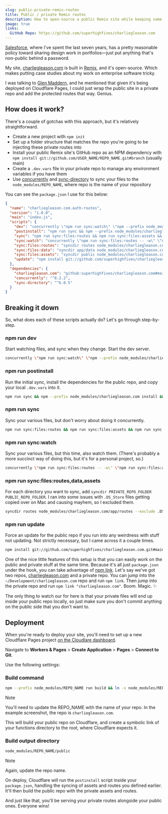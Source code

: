 ```yaml
---
slug: public-private-remix-routes
title: Public / private Remix routes
description: How to open-source a public Remix site while keeping some routes authenticated and private on Cloudflare.
image: true
links:
  GitHub Repo: https://github.com/superhighfives/charliegleason.com
---
```


[Salesforce](https://salesforce.com/), where I've spent the last seven years, has a pretty reasonable policy toward sharing design work in portfolios—just put anything that's non-public behind a password.

My site, [charliegleason.com](https://charliegleason.com) is built in [Remix](https://remix.run), and it's open-source. Which makes putting case studies about my work on enterprise software tricky.

I was talking to [Glen Maddern](https://twitter.com/geelen), and he mentioned that given it's being deployed on Cloudflare Pages, I could just wrap the public site in a private repo and add the protected routes that way. Genius.

## How does it work?

<Visual size="large" caption="A diagram showing the public / private repo setup in GitHub, and the eventual deployment target using Cloudflare Pages">
  <Picture themed src="/images/public-private-remix-diagram.svg" />
</Visual>

There's a couple of gotchas with this approach, but it's relatively straightforward.

- Create a new project with `npm init`
- Set up a folder structure that matches the repo you're going to be injecting these private routes into
- Install your public Remix site's GitHub repo as an NPM dependency with <span className="break-all">`npm install git://github.com/USER_NAME/REPO_NAME.git#branch`</span> (usually main)
- Create a `.dev.vars` file in your private repo to manage any environment variables if you have them
- Use [concurrently](https://www.npmjs.com/package/concurrently) and [sync-directory](https://www.npmjs.com/package/sync-directory) to sync your files to the `node_modules/REPO_NAME`, where repo is the name of your repository

You can see the `package.json` I use for this below:

```json
{
  "name": "charliegleason.com.auth-routes",
  "version": "1.0.0",
  "main": "index.js",
  "scripts": {
    "dev": "concurrently \"npm run sync:watch\" \"npm --prefix node_modules/charliegleason.com run dev\"",
    "postinstall": "npm run sync && npm --prefix node_modules/charliegleason.com install && cp .dev.vars node_modules/charliegleason.com",
    "sync": "npm run sync:files:routes && npm run sync:files:assets && npm run sync:files:data",
    "sync:watch": "concurrently \"npm run sync:files:routes -- -w\" \"npm run sync:files:assets -- -w\" \"npm run sync:files:data -- -w\"",
    "sync:files:routes": "syncdir routes node_modules/charliegleason.com/app/routes --exclude .DS_Store",
    "sync:files:data": "syncdir app/data node_modules/charliegleason.com/app/data --exclude .DS_Store",
    "sync:files:assets": "syncdir public node_modules/charliegleason.com/public --exclude .DS_Store",
    "update": "npm install git://github.com/superhighfives/charliegleason.com.git#main && npm install"
  },
  "dependencies": {
    "charliegleason.com": "github:superhighfives/charliegleason.com#main",
    "concurrently": "^8.2.2",
    "sync-directory": "^6.0.5"
  }
}
```

## Breaking it down

So, what does each of these scripts actually do? Let's go through step-by-step.

### npm run dev

Start watching files, and sync when they change. Start the dev server.

```bash
concurrently \"npm run sync:watch\" \"npm --prefix node_modules/charliegleason.com run dev\""
```

### npm run postinstall

Run the initial sync, install the dependencies for the public repo, and copy your local `.dev.vars` into it.

```bash
npm run sync && npm --prefix node_modules/charliegleason.com install && cp .dev.vars node_modules/charliegleason.com"
```

### npm run sync

Sync your various files, but don't worry about doing it concurrently.

```bash
npm run sync:files:routes && npm run sync:files:assets && npm run sync:files:data
```

### npm run sync:watch

Sync your various files, but this time, also watch them. (There's probably a more succinct way of doing this, but it's for a personal project, so.)

```bash
concurrently \"npm run sync:files:routes -- -w\" \"npm run sync:files:assets -- -w\" \"npm run sync:files:data -- -w\"
```

### npm run sync:files:routes,data,assets

For each directory you want to sync, add `syncdir PRIVATE_REPO_FOLDER PUBLIC_REPO_FOLDER`. I ran into some issues with `.DS_Store` files getting copied over on Mac and causing mayhem, so I excluded them.

```bash
syncdir routes node_modules/charliegleason.com/app/routes --exclude .DS_Store
```

### npm run update

Force an update for the public repo if you run into any weirdness with stuff not updating. Not strictly necessary, but I came across it a couple times.

```bash
npm install git://github.com/superhighfives/charliegleason.com.git#main && npm install
```

One of the nice little features of this setup is that you can easily work on the public and private stuff at the same time. Because it's all just `package.json` under the hook, you can take advantage of [npm link](https://docs.npmjs.com/cli/v10/commands/npm-link). Let's say we've got two repos, [charliegleason.com](https://github.com/superhighfives/charliegleason.com) and a private repo. You can jump into the `~/Development/charliegleason.com` repo and run `npm link`. Then jump into the private repo and run `npm link "charliegleason.com"`. Boom. Magic. ✨

The only thing to watch our for here is that your private files will end up inside your public repo locally, so just make sure you don't commit anything on the public side that you don't want to.

## Deployment

When you're ready to deploy your site, you'll need to set up a new Cloudflare Pages project [on the Cloudlare dashboard](https://dash.cloudflare.com/).

Navigate to **Workers & Pages** > **Create Application** > **Pages** > **Connect to Git**.

Use the following settings:

<Picture src="/images/public-private-remix-deployment.png" alt="A screenshot of the Cloudflare interface for defining deployment settings" />

### Build command

```bash command
npm --prefix node_modules/REPO_NAME run build && ln -s node_modules/REPO_NAME/functions functions
```

> [!NOTE]  
> You'll need to update the REPO_NAME with the name of your repo. In the example screenshot, the repo is `charliegleason.com`.

This will build your public repo on Cloudflare, and create a symbolic link of your functions directory to the root, where Cloudflare expects it.

### Build output directory

```bash command
node_modules/REPO_NAME/public
```

> [!NOTE]  
> Again, update the repo name.

On deploy, Cloudflare will run the `postinstall` script inside your `package.json`, handling the syncing of assets and routes you defined earlier. It'll then build the public repo with the private assets and routes.

And just like that, you'll be serving your private routes alongside your public ones. Everyone wins!
